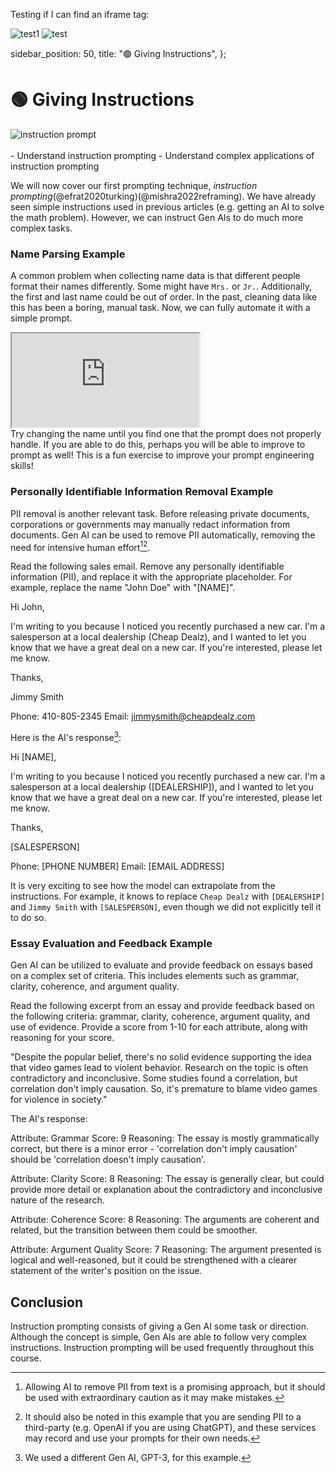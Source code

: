 Testing if I can find an iframe tag:

<Image src="test1"  alt="test1" />
<Image src="test2" alt="test" />

  sidebar_position: 50,
  title: "🟢 Giving Instructions",
};

# 🟢 Giving Instructions

<div style={{ textAlign: "center" }}>
  <Image
    src={"/docs/assets/basics/instruction_prompt.svg"}
    width={1070}
    height={404}
    style={{
      width: "100%",
      height: "300px",
      verticalAlign: "top",
      margin: "auto",
    }}
   alt="instruction prompt" />
</div>
<br />

<Takeaways>
  - Understand instruction prompting 
  - Understand complex applications of instruction prompting
</Takeaways>

We will now cover our first prompting technique, _instruction prompting_(@efrat2020turking)(@mishra2022reframing). We have already seen simple instructions used in previous articles (e.g. getting an AI to solve the math problem). However,
we can instruct Gen AIs to do much more complex tasks.

### Name Parsing Example

A common problem when collecting name data is that different people format their names differently. Some might have `Mrs.` or `Jr.`. Additionally, the first and last name could be out of order. In the past, cleaning data like this has been a boring, manual task. Now, we can fully automate it with a simple prompt.

<iframe
  src="https://embed.learnprompting.org/embed?config=eyJ0b3BQIjowLCJ0ZW1wZXJhdHVyZSI6MCwibWF4VG9rZW5zIjoyNTYsIm91dHB1dCI6IlNtaXRoLCBKb2huIiwicHJvbXB0IjoiQSB1c2VyIGhhcyBpbnB1dCB0aGVpciBmaXJzdCBhbmQgbGFzdCBuYW1lIGludG8gYSBmb3JtLiBXZSBkb24ndCBrbm93IGluIHdoaWNoIG9yZGVyIHRoZWlyIGZpcnN0IG5hbWUgYW5kIGxhc3QgbmFtZSBhcmUsIGJ1dCB3ZSBuZWVkIGl0IHRvIGJlIGluIHRoaXMgZm9ybWF0ICc8TGFzdCBuYW1lPiwgPEZpcnN0IG5hbWU%2BJy4gXG5cblBsZWFzZSBjb252ZXJ0IHRoZSBmb2xsb3dpbmcgbmFtZSBpbiB0aGUgZXhwZWN0ZWQgZm9ybWF0OiBKb2huIFNtaXRoIiwibW9kZWwiOiJncHQtMy41LXR1cmJvIn0%3D"
  style={{
    width: "100%",
    height: "400px",
    border: "0",
    borderRadius: "4px",
    overflow: "hidden",
  }}
  sandbox="allow-forms allow-modals allow-popups allow-presentation allow-same-origin allow-scripts"
></iframe>

<br />
Try changing the name until you find one that the prompt does not properly handle.
If you are able to do this, perhaps you will be able to improve to prompt as well!
This is a fun exercise to improve your prompt engineering skills!

### Personally Identifiable Information Removal Example

PII removal is another relevant task. Before releasing private documents, corporations or governments may manually redact information from documents. Gen AI can be used to remove PII automatically, removing the need for intensive human effort[^a][^b].

<AIInput>
Read the following sales email. Remove any personally identifiable information (PII),
and replace it with the appropriate placeholder. For example, replace the name "John Doe"
with "[NAME]".

Hi John,

I'm writing to you because I noticed you recently purchased a new car. I'm a salesperson
at a local dealership (Cheap Dealz), and I wanted to let you know that we have a great deal on a new
car. If you're interested, please let me know.

Thanks,

Jimmy Smith

Phone: 410-805-2345
Email: jimmysmith@cheapdealz.com

</AIInput>

Here is the AI's response[^c]:

<AIOutput>
Hi [NAME],

I'm writing to you because I noticed you recently purchased a new car. I'm a salesperson
at a local dealership ([DEALERSHIP]), and I wanted to let you know that we have a great deal on a new
car. If you're interested, please let me know.

Thanks,

[SALESPERSON]

Phone: [PHONE NUMBER]
Email: [EMAIL ADDRESS]

</AIOutput>

It is very exciting to see how the model can extrapolate from the instructions. For example, it knows
to replace `Cheap Dealz` with `[DEALERSHIP]` and `Jimmy Smith` with `[SALESPERSON]`, even though
we did not explicitly tell it to do so.

### Essay Evaluation and Feedback Example

Gen AI can be utilized to evaluate and provide feedback on essays based on a complex set of criteria. This includes elements such as grammar, clarity, coherence, and argument quality.

<AIInput>
Read the following excerpt from an essay and provide feedback based on the following criteria: grammar, clarity, coherence, argument quality, and use of evidence. Provide a score from 1-10 for each attribute, along with reasoning for your score.

"Despite the popular belief, there's no solid evidence supporting the idea that video games lead to violent behavior. Research on the topic is often contradictory and inconclusive. Some studies found a correlation, but correlation don't imply causation. So, it's premature to blame video games for violence in society."

</AIInput>

The AI's response:

<AIOutput>
Attribute: Grammar
Score: 9
Reasoning: The essay is mostly grammatically correct, but there is a minor error - 'correlation don't imply causation' should be 'correlation doesn't imply causation'.

Attribute: Clarity
Score: 8
Reasoning: The essay is generally clear, but could provide more detail or explanation about the contradictory and inconclusive nature of the research.

Attribute: Coherence
Score: 8
Reasoning: The arguments are coherent and related, but the transition between them could be smoother.

Attribute: Argument Quality
Score: 7
Reasoning: The argument presented is logical and well-reasoned, but it could be strengthened with a clearer statement of the writer's position on the issue.

</AIOutput>

## Conclusion

Instruction prompting consists of giving a Gen AI some task or direction. Although the concept is simple, Gen AIs are able to follow very complex instructions. Instruction prompting will be used frequently throughout this course.

[^a]: Allowing AI to remove PII from text is a promising approach, but it should be used with extraordinary caution as it may make mistakes.
[^b]: It should also be noted in this example that you are sending PII to a third-party (e.g. OpenAI if you are using ChatGPT), and these services may record and use your prompts for their own needs.
[^c]: We used a different Gen AI, GPT-3, for this example.
